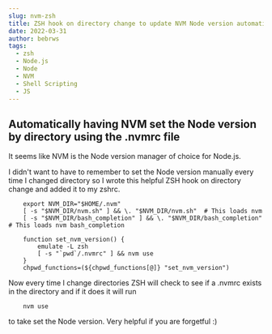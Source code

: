```yaml
---
slug: nvm-zsh
title: ZSH hook on directory change to update NVM Node version automatically
date: 2022-03-31
author: bebrws
tags:
  - zsh
  - Node.js
  - Node
  - NVM
  - Shell Scripting
  - JS
---
```


## Automatically having NVM set the Node version by directory using the .nvmrc file

It seems like NVM is the Node version manager of choice for Node.js.

I didn't want to have to remember to set the Node version manually every time I changed directory so I wrote this helpful ZSH
hook on directory change and added it to my zshrc.

```
    export NVM_DIR="$HOME/.nvm"
    [ -s "$NVM_DIR/nvm.sh" ] && \. "$NVM_DIR/nvm.sh"  # This loads nvm
    [ -s "$NVM_DIR/bash_completion" ] && \. "$NVM_DIR/bash_completion"  # This loads nvm bash_completion

    function set_nvm_version() {
        emulate -L zsh
        [ -s "`pwd`/.nvmrc" ] && nvm use
    }
    chpwd_functions=(${chpwd_functions[@]} "set_nvm_version")
```

Now every time I change directories ZSH will check to see if a .nvmrc exists in the directory and if it does it will run

```
    nvm use
```

to take set the Node version. Very helpful if you are forgetful :)
